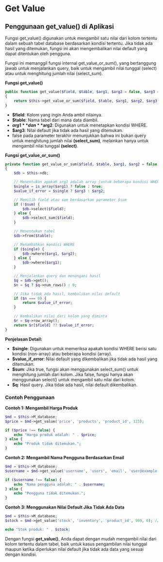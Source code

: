 # Get Value

## Penggunaan get_value() di Aplikasi

Fungsi get_value() digunakan untuk mengambil satu nilai dari kolom tertentu dalam sebuah tabel database berdasarkan kondisi tertentu. Jika tidak ada hasil yang ditemukan, fungsi ini akan mengembalikan nilai default yang dapat ditentukan oleh pengguna.

Fungsi ini memanggil fungsi internal get_value_or_sum(), yang bertanggung jawab untuk menjalankan query, baik untuk mengambil nilai tunggal (select) atau untuk menghitung jumlah nilai (select_sum).

**Fungsi get_value()**

```php
public function get_value($field, $table, $arg1, $arg2 = false, $arg3 = false)
{
    return $this->get_value_or_sum($field, $table, $arg1, $arg2, $arg3, false);
}
```

- **$field**: Kolom yang ingin Anda ambil nilainya.
- **$table**: Nama tabel dari mana data diambil.
- **$arg1** dan **$arg2**: Digunakan untuk menetapkan kondisi WHERE.
- **$arg3**: Nilai default jika tidak ada hasil yang ditemukan.
- false pada parameter terakhir menunjukkan bahwa ini bukan query untuk menghitung jumlah nilai **(select_sum)**, melainkan hanya untuk mengambil nilai tunggal **(select)**.

**Fungsi get_value_or_sum()**

```php
private function get_value_or_sum($field, $table, $arg1, $arg2 = false, $arg3 = 0, $sum = false)
{
    $db = $this->db;

    // Menentukan apakah arg1 adalah array (untuk beberapa kondisi WHERE)
    $single = is_array($arg1) ? false : true;
    $value_if_error = $single ? $arg3 : $arg2;

    // Memilih field atau sum berdasarkan parameter $sum
    if (!$sum) {
        $db->select($field);
    } else {
        $db->select_sum($field);
    }

    // Menentukan tabel
    $db->from($table);

    // Menambahkan kondisi WHERE
    if ($single) {
        $db->where($arg1, $arg2);
    } else {
        $db->where($arg1);
    }

    // Menjalankan query dan menangani hasil
    $q = $db->get();
    $n = $q ? $q->num_rows() : 0;

    // Jika tidak ada hasil, kembalikan nilai default
    if ($n === 0) {
        return $value_if_error;
    }

    // Kembalikan nilai dari kolom yang diminta
    $r = $q->row_array();
    return $r[$field] ?? $value_if_error;
}
```

**Penjelasan Detail:**

- **$single**: Digunakan untuk memeriksa apakah kondisi WHERE berisi satu kondisi (non-array) atau beberapa kondisi (array).
- **$value_if_error**: Nilai default yang dikembalikan jika tidak ada hasil yang ditemukan.
- **$sum**: Jika true, fungsi akan menggunakan select_sum() untuk menghitung jumlah dari kolom. Jika false, fungsi hanya akan menggunakan select() untuk mengambil satu nilai dari kolom.
- **$q**: Hasil query. Jika tidak ada hasil, nilai default dikembalikan.

### Contoh Penggunaan

**Contoh 1: Mengambil Harga Produk**

```php copy
$md = $this->M_database;
$price = $md->get_value('price', 'products', 'product_id', 123);

if ($price !== false) {
    echo "Harga produk adalah: " . $price;
} else {
    echo "Produk tidak ditemukan.";
}
```

**Contoh 2: Mengambil Nama Pengguna Berdasarkan Email**

```php copy
$md = $this->M_database;
$username = $md->get_value('username', 'users', 'email', 'user@example.com');

if ($username !== false) {
    echo "Nama pengguna adalah: " . $username;
} else {
    echo "Pengguna tidak ditemukan.";
}
```

**Contoh 3: Menggunakan Nilai Default Jika Tidak Ada Data**

```php copy
$md = $this->M_database;
$stock = $md->get_value('stock', 'inventory', 'product_id', 999, 0); // Nilai default adalah 0

echo "Stok produk: " . $stock;
```

Dengan fungsi **get_value()**, Anda dapat dengan mudah mengambil nilai dari kolom tertentu dalam tabel, baik untuk kasus pengambilan nilai tunggal maupun ketika diperlukan nilai default jika tidak ada data yang sesuai dengan kondisi.
